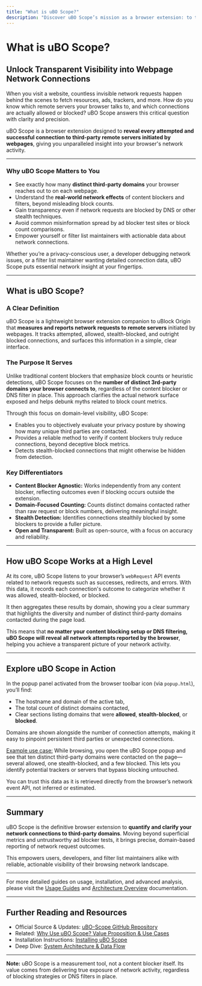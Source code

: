 ```yaml
---
title: "What is uBO Scope?"
description: "Discover uBO Scope’s mission as a browser extension: to transparently report all attempted and successful connections to third-party remote servers made by webpages. Learn how it provides objective visibility into network activity, regardless of content blocker or DNS filtering, and sets itself apart from conventional ad blockers by focusing on distinct third-party domains, not just block counts."
---
```


# What is uBO Scope?

## Unlock Transparent Visibility into Webpage Network Connections

When you visit a website, countless invisible network requests happen behind the scenes to fetch resources, ads, trackers, and more. How do you know which remote servers your browser talks to, and which connections are actually allowed or blocked? uBO Scope answers this critical question with clarity and precision.

uBO Scope is a browser extension designed to **reveal every attempted and successful connection to third-party remote servers initiated by webpages**, giving you unparalleled insight into your browser's network activity.

---

### Why uBO Scope Matters to You

- See exactly how many **distinct third-party domains** your browser reaches out to on each webpage.
- Understand the **real-world network effects** of content blockers and filters, beyond misleading block counts.
- Gain transparency even if network requests are blocked by DNS or other stealth techniques.
- Avoid common misinformation spread by ad blocker test sites or block count comparisons.
- Empower yourself or filter list maintainers with actionable data about network connections.

Whether you’re a privacy-conscious user, a developer debugging network issues, or a filter list maintainer wanting detailed connection data, uBO Scope puts essential network insight at your fingertips.

---

## What is uBO Scope?

### A Clear Definition

uBO Scope is a lightweight browser extension companion to uBlock Origin that **measures and reports network requests to remote servers** initiated by webpages. It tracks attempted, allowed, stealth-blocked, and outright blocked connections, and surfaces this information in a simple, clear interface.

### The Purpose It Serves

Unlike traditional content blockers that emphasize block counts or heuristic detections, uBO Scope focuses on the **number of distinct 3rd-party domains your browser connects to**, regardless of the content blocker or DNS filter in place. This approach clarifies the actual network surface exposed and helps debunk myths related to block count metrics.

Through this focus on domain-level visibility, uBO Scope:

- Enables you to objectively evaluate your privacy posture by showing how many unique third parties are contacted.
- Provides a reliable method to verify if content blockers truly reduce connections, beyond deceptive block metrics.
- Detects stealth-blocked connections that might otherwise be hidden from detection.

### Key Differentiators

- **Content Blocker Agnostic:** Works independently from any content blocker, reflecting outcomes even if blocking occurs outside the extension.
- **Domain-Focused Counting:** Counts distinct domains contacted rather than raw request or block numbers, delivering meaningful insight.
- **Stealth Detection:** Identifies connections stealthily blocked by some blockers to provide a fuller picture.
- **Open and Transparent:** Built as open-source, with a focus on accuracy and reliability.

---

## How uBO Scope Works at a High Level

At its core, uBO Scope listens to your browser’s `webRequest` API events related to network requests such as successes, redirects, and errors. With this data, it records each connection's outcome to categorize whether it was allowed, stealth-blocked, or blocked.

It then aggregates these results by domain, showing you a clear summary that highlights the diversity and number of distinct third-party domains contacted during the page load.

This means that **no matter your content blocking setup or DNS filtering, uBO Scope will reveal all network attempts reported by the browser**, helping you achieve a transparent picture of your network activity.

---

## Explore uBO Scope in Action

In the popup panel activated from the browser toolbar icon (via `popup.html`), you’ll find:

- The hostname and domain of the active tab,
- The total count of distinct domains contacted,
- Clear sections listing domains that were **allowed**, **stealth-blocked**, or **blocked**.

Domains are shown alongside the number of connection attempts, making it easy to pinpoint persistent third parties or unexpected connections.

<u>Example use case:</u> While browsing, you open the uBO Scope popup and see that ten distinct third-party domains were contacted on the page—several allowed, one stealth-blocked, and a few blocked. This lets you identify potential trackers or servers that bypass blocking untouched.

You can trust this data as it is retrieved directly from the browser’s network event API, not inferred or estimated.

---

## Summary

uBO Scope is the definitive browser extension to **quantify and clarify your network connections to third-party domains**. Moving beyond superficial metrics and untrustworthy ad blocker tests, it brings precise, domain-based reporting of network request outcomes.

This empowers users, developers, and filter list maintainers alike with reliable, actionable visibility of their browsing network landscape.

---

For more detailed guides on usage, installation, and advanced analysis, please visit the [Usage Guides](../guides/getting-started/understanding-popup) and [Architecture Overview](../overview/architecture-feature-overview/system-architecture-flow) documentation.

---

## Further Reading and Resources

- Official Source & Updates: [uBO-Scope GitHub Repository](https://github.com/gorhill/uBO-Scope)
- Related: [Why Use uBO Scope? Value Proposition & Use Cases](../overview/introduction-core-concepts/value-proposition-use-cases)
- Installation Instructions: [Installing uBO Scope](../getting-started/setup-and-installation/installation-instructions)
- Deep Dive: [System Architecture & Data Flow](../overview/architecture-feature-overview/system-architecture-flow)

---

**Note:** uBO Scope is a measurement tool, not a content blocker itself. Its value comes from delivering true exposure of network activity, regardless of blocking strategies or DNS filters in place.
